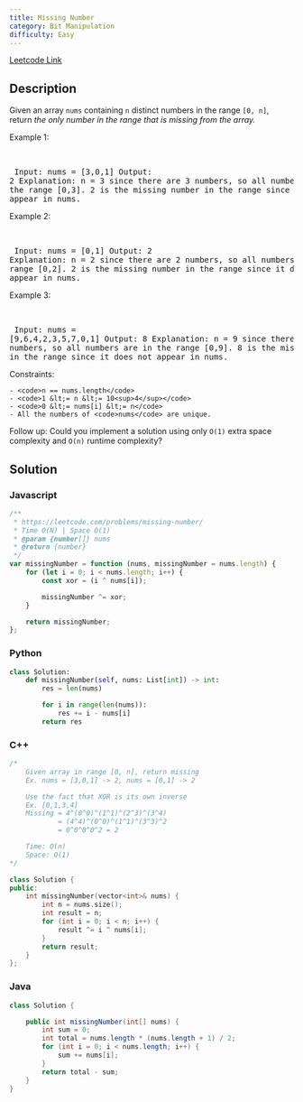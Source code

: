 ```yaml
---
title: Missing Number
category: Bit Manipulation
difficulty: Easy
---
```


<Callout>

[Leetcode Link](https://leetcode.com/problems/missing-number)

</Callout>

## Description
Given an array <code>nums</code> containing <code>n</code> distinct numbers in the range <code>[0, n]</code>, return *the only number in the range that is missing from the array.*

 
Example 1:

<br /><pre className="overflow-x-auto">
Input: nums = [3,0,1]
Output: 2
Explanation: n = 3 since there are 3 numbers, so all numbers are in the range [0,3]. 2 is the missing number in the range since it does not appear in nums.
</pre>

Example 2:

<br /><pre className="overflow-x-auto">
Input: nums = [0,1]
Output: 2
Explanation: n = 2 since there are 2 numbers, so all numbers are in the range [0,2]. 2 is the missing number in the range since it does not appear in nums.
</pre>

Example 3:

<br /><pre className="overflow-x-auto">
Input: nums = [9,6,4,2,3,5,7,0,1]
Output: 8
Explanation: n = 9 since there are 9 numbers, so all numbers are in the range [0,9]. 8 is the missing number in the range since it does not appear in nums.
</pre>

 
Constraints:


	- <code>n == nums.length</code>
	- <code>1 &lt;= n &lt;= 10<sup>4</sup></code>
	- <code>0 &lt;= nums[i] &lt;= n</code>
	- All the numbers of <code>nums</code> are unique.


 
Follow up: Could you implement a solution using only <code>O(1)</code> extra space complexity and <code>O(n)</code> runtime complexity?


## Solution

### Javascript
```javascript
/**
 * https://leetcode.com/problems/missing-number/
 * Time O(N) | Space O(1)
 * @param {number[]} nums
 * @return {number}
 */
var missingNumber = function (nums, missingNumber = nums.length) {
    for (let i = 0; i < nums.length; i++) {
        const xor = (i ^ nums[i]);

        missingNumber ^= xor;
    }

    return missingNumber;
};

```
### Python
```python
class Solution:
    def missingNumber(self, nums: List[int]) -> int:
        res = len(nums)

        for i in range(len(nums)):
            res += i - nums[i]
        return res

```
### C++
```cpp
/*
    Given array in range [0, n], return missing
    Ex. nums = [3,0,1] -> 2, nums = [0,1] -> 2

    Use the fact that XOR is its own inverse
    Ex. [0,1,3,4]
    Missing = 4^(0^0)^(1^1)^(2^3)^(3^4)
            = (4^4)^(0^0)^(1^1)^(3^3)^2
            = 0^0^0^0^2 = 2

    Time: O(n)
    Space: O(1)
*/

class Solution {
public:
    int missingNumber(vector<int>& nums) {
        int n = nums.size();
        int result = n;
        for (int i = 0; i < n; i++) {
            result ^= i ^ nums[i];
        }
        return result;
    }
};

```
### Java
```java
class Solution {

    public int missingNumber(int[] nums) {
        int sum = 0;
        int total = nums.length * (nums.length + 1) / 2;
        for (int i = 0; i < nums.length; i++) {
            sum += nums[i];
        }
        return total - sum;
    }
}

```



